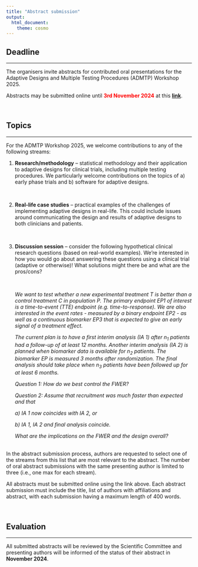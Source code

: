 ```yaml
---
title: "Abstract submission"
output:
  html_document:
    theme: cosmo
---
```


<!-- <style type="text/css"> -->

<!-- body { -->

<!--  background-image: url("coming_soon.jpg"); -->

<!--  background-position: center top; -->

<!--  background-size: 100% auto; -->

<!-- } -->

<!-- </style>  -->

```{=html}
<style type="text/css">
h1.title {
  font-size: 36px;
  color: DarkRed;
  text-align: center;
}
</style>
```
<!-- ![](images/coming_soon3.gif){width=100%} -->

## Deadline

<hr>

The organisers invite abstracts for contributed oral presentations for the Adaptive Designs and Multiple Testing Procedures (ADMTP) Workshop 2025.

Abstracts may be submitted online until <b><font color="#ff0000">3rd November 2024</font></b> at this [**link**](https://www.conftool.org/admtp2025).

<br>

## Topics

<hr>

For the ADMTP Workshop 2025, we welcome contributions to any of the following streams:

<ol>

<li><b>Research/methodology</b> -- statistical methodology and their application to adaptive designs for clinical trials, including multiple testing procedures. We particularly welcome contributions on the topics of a) early phase trials and b) software for adaptive designs.</li> <br>

<li><b>Real-life case studies</b> -- practical examples of the challenges of implementing adaptive designs in real-life. This could include issues around communicating the design and results of adaptive designs to both clinicians and patients.</li> <br>

<li><b>Discussion session</b> -- consider the following hypothetical clinical research questions (based on real-world examples). We're interested in how you would go about answering these questions using a clinical trial (adaptive or otherwise)! What solutions might there be and what are the pros/cons?</li> <br>

<em>We want to test whether a new experimental treatment T is better than a control treatment C in population P. The primary endpoint EP1 of interest is a time-to-event (TTE) endpoint (e.g. time-to-response). We are also interested in the event rates - measured by a binary endpoint EP2 - as well as a continuous biomarker EP3 that is expected to give an early signal of a treatment effect.</em>

<em>The current plan is to have a first interim analysis (IA 1) after n<sub>1</sub> patients had a follow-up of at least 12 months. Another interim analysis (IA 2) is planned when biomarker data is available for n<sub>2</sub> patients. The biomarker EP is measured 3 months after randomization. The final analysis should take place when n<sub>3</sub> patients have been followed up for at least 6 months.</em>

<em>Question 1: How do we best control the FWER?</em>

<em>Question 2: Assume that recruitment was much faster than expected and that</em>

<em>a) IA 1 now coincides with IA 2, or </em>

<em>b) IA 1, IA 2 and final analysis coincide. </em>

<em> What are the implications on the FWER and the design overall? </em>

</ol><br>
<!-- -->
In the abstract submission process, authors are requested to select one of the  streams from this list that are most relevant to the abstract. The number of oral abstract submissions with the same presenting author is limited to three (i.e., one max for each stream).

All abstracts must be submitted online using the link above. Each abstract submission must include the title, list of authors with affiliations and abstract, with each submission having a maximum length of 400 words.

<br>

## Evaluation

<hr>

All submitted abstracts will be reviewed by the Scientific Committee and presenting authors will be informed of the status of their abstract in **November 2024**.

```{=html}
<!-- All accepted contributed oral presentations will be assigned to a 15-minute slot within a particular scientific
session. All presenting authors must have registered for the conference before the registration deadline date for
their presentation to be included in the conference program. -->
```
